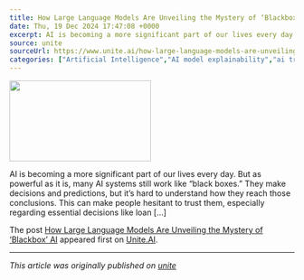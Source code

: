 ```yaml
---
title: How Large Language Models Are Unveiling the Mystery of ‘Blackbox’ AI
date: Thu, 19 Dec 2024 17:47:08 +0000
excerpt: AI is becoming a more significant part of our lives every day. But as powerful as it is, many AI systems still work like “black boxes.” They make decisions and ...
source: unite
sourceUrl: https://www.unite.ai/how-large-language-models-are-unveiling-the-mystery-of-blackbox-ai/
categories: ["Artificial Intelligence","AI model explainability","ai transparency","Black-box AI","Conversational AI agents","Explainable AI","in-context learning","large language model","LLMs","LLMs for AI explainability","Narrative-based AI explanations","Personalized AI explanations"]
---
```


<img width="250" height="143" src="https://www.unite.ai/wp-content/uploads/2024/12/ExplainableAI_LLMs-250x143.webp" class="webfeedsFeaturedVisual wp-post-image" alt="" style="display: block; margin-bottom: 5px; clear:both;max-width: 100%;" link_thumbnail="" decoding="async" loading="lazy" sizes="auto, (max-width: 250px) 100vw, 250px" /><p>AI is becoming a more significant part of our lives every day. But as powerful as it is, many AI systems still work like “black boxes.” They make decisions and predictions, but it’s hard to understand how they reach those conclusions. This can make people hesitant to trust them, especially regarding essential decisions like loan [&#8230;]</p>
<p>The post <a href="https://www.unite.ai/how-large-language-models-are-unveiling-the-mystery-of-blackbox-ai/">How Large Language Models Are Unveiling the Mystery of &#8216;Blackbox&#8217; AI</a> appeared first on <a href="https://www.unite.ai">Unite.AI</a>.</p>


---
*This article was originally published on [unite](https://www.unite.ai/how-large-language-models-are-unveiling-the-mystery-of-blackbox-ai/)*
